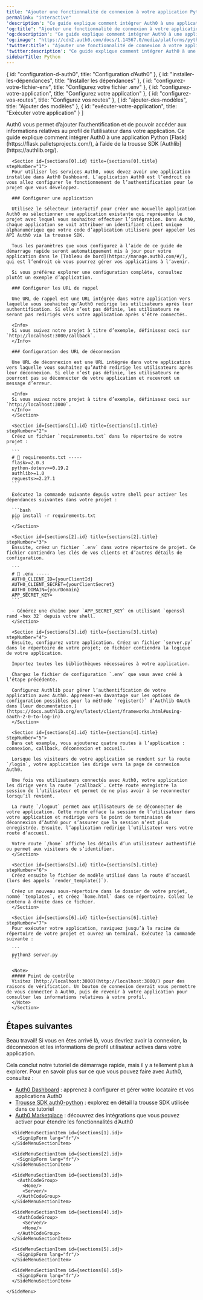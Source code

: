 ```yaml
---
title: "Ajouter une fonctionnalité de connexion à votre application Python Flask"
permalink: "interactive"
'description': "Ce guide explique comment intégrer Auth0 à une application PythonºFlask, à l’aide de la trousse SDK Authlib."
'og:title': "Ajouter une fonctionnalité de connexion à votre application Python Flask"
'og:description': "Ce guide explique comment intégrer Auth0 à une application PythonºFlask, à l’aide de la trousse SDK Authlib."
'og:image': "https://cdn2.auth0.com/docs/1.14567.0/media/platforms/python.png"
'twitter:title': "Ajouter une fonctionnalité de connexion à votre application Python Flask"
'twitter:description': "Ce guide explique comment intégrer Auth0 à une application PythonºFlask, à l’aide de la trousse SDK Authlib."
sidebarTitle: Python
---
```




  { id: "configuration-d-auth0", title: "Configuration d’Auth0" },
  { id: "installer-les-dépendances", title: "Installer les dépendances" },
  { id: "configurez-votre-fichier-env", title: "Configurez votre fichier .env" },
  { id: "configurez-votre-application", title: "Configurez votre application" },
  { id: "configurez-vos-routes", title: "Configurez vos routes" },
  { id: "ajouter-des-modèles", title: "Ajouter des modèles" },
  { id: "exécuter-votre-application", title: "Exécuter votre application" }
]

<Recipe>
  <Content>
    Auth0 vous permet d’ajouter l’authentification et de pouvoir accéder aux informations relatives au profil de l’utilisateur dans votre application. Ce guide explique comment intégrer Auth0 à une application Python [Flask](https://flask.palletsprojects.com/), à l’aide de la trousse SDK [Authlib](https://authlib.org/).

      <Section id={sections[0].id} title={sections[0].title} stepNumber="1">
      Pour utiliser les services Auth0, vous devez avoir une application installée dans Auth0 Dashboard. L’application Auth0 est l’endroit où vous allez configurer le fonctionnement de l’authentification pour le projet que vous développez.

      ### Configurer une application

      Utilisez le sélecteur interactif pour créer une nouvelle application Auth0 ou sélectionner une application existante qui représente le projet avec lequel vous souhaitez effectuer l’intégration. Dans Auth0, chaque application se voit attribuer un identifiant client unique alphanumérique que votre code d’application utilisera pour appeler les API Auth0 via la trousse SDK.

      Tous les paramètres que vous configurez à l’aide de ce guide de démarrage rapide seront automatiquement mis à jour pour votre application dans le [Tableau de bord](https://manage.auth0.com/#/), qui est l’endroit où vous pourrez gérer vos applications à l’avenir.

      Si vous préférez explorer une configuration complète, consultez plutôt un exemple d’application.

      ### Configurer les URL de rappel

      Une URL de rappel est une URL intégrée dans votre application vers laquelle vous souhaitez qu’Auth0 redirige les utilisateurs après leur authentification. Si elle n’est pas définie, les utilisateurs ne seront pas redirigés vers votre application après s’être connectés.

      <Info>
      Si vous suivez notre projet à titre d’exemple, définissez ceci sur `http://localhost:3000/callback`.
      </Info>

      ### Configuration des URL de déconnexion

      Une URL de déconnexion est une URL intégrée dans votre application vers laquelle vous souhaitez qu’Auth0 redirige les utilisateurs après leur déconnexion. Si elle n’est pas définie, les utilisateurs ne pourront pas se déconnecter de votre application et recevront un message d’erreur.

      <Info>
      Si vous suivez notre projet à titre d’exemple, définissez ceci sur `http://localhost:3000`.
      </Info>
      </Section>

      <Section id={sections[1].id} title={sections[1].title} stepNumber="2">
      Créez un fichier `requirements.txt` dans le répertoire de votre projet :

      ```
      # 📁 requirements.txt -----
      flask>=2.0.3
      python-dotenv>=0.19.2
      authlib>=1.0
      requests>=2.27.1
      ```

      Exécutez la commande suivante depuis votre shell pour activer les dépendances suivantes dans votre projet :

      ```bash
      pip install -r requirements.txt
      ```
      </Section>

      <Section id={sections[2].id} title={sections[2].title} stepNumber="3">
      Ensuite, créez un fichier `.env` dans votre répertoire de projet. Ce fichier contiendra les clés de vos clients et d’autres détails de configuration.

      ```
      # 📁 .env -----
      AUTH0_CLIENT_ID={yourClientId}
      AUTH0_CLIENT_SECRET={yourClientSecret}
      AUTH0_DOMAIN={yourDomain}
      APP_SECRET_KEY=
      ```

      - Générez une chaîne pour `APP_SECRET_KEY` en utilisant `openssl rand -hex 32` depuis votre shell.
      </Section>

      <Section id={sections[3].id} title={sections[3].title} stepNumber="4">
      Ensuite, configurez votre application. Créez un fichier `server.py` dans le répertoire de votre projet; ce fichier contiendra la logique de votre application.

      Importez toutes les bibliothèques nécessaires à votre application.

      Chargez le fichier de configuration `.env` que vous avez créé à l’étape précédente.

      Configurez Authlib pour gérer l’authentification de votre application avec Auth0. Apprenez-en davantage sur les options de configuration possibles pour la méthode `register()` d’Authlib OAuth dans [leur documentation.](https://docs.authlib.org/en/latest/client/frameworks.html#using-oauth-2-0-to-log-in)
      </Section>

      <Section id={sections[4].id} title={sections[4].title} stepNumber="5">
      Dans cet exemple, vous ajouterez quatre routes à l’application : connexion, callback, déconnexion et accueil.

      Lorsque les visiteurs de votre application se rendent sur la route `/login`, votre application les dirige vers la page de connexion Auth0.

      Une fois vos utilisateurs connectés avec Auth0, votre application les dirige vers la route `/callback`. Cette route enregistre la session de l’utilisateur et permet de ne plus avoir à se reconnecter lorsqu’il revient.

      La route `/logout` permet aux utilisateurs de se déconnecter de votre application. Cette route efface la session de l’utilisateur dans votre application et redirige vers le point de terminaison de déconnexion d’Auth0 pour s’assurer que la session n’est plus enregistrée. Ensuite, l’application redirige l’utilisateur vers votre route d’accueil.

      Votre route `/home` affiche les détails d’un utilisateur authentifié ou permet aux visiteurs de s’identifier.
      </Section>

      <Section id={sections[5].id} title={sections[5].title} stepNumber="6">
      Créez ensuite le fichier de modèle utilisé dans la route d’accueil (lors des appels `render_template()`).

      Créez un nouveau sous-répertoire dans le dossier de votre projet, nommé `templates`, et créez `home.html` dans ce répertoire. Collez le contenu à droite dans ce fichier.
      </Section>

      <Section id={sections[6].id} title={sections[6].title} stepNumber="7">
      Pour exécuter votre application, naviguez jusqu’à la racine du répertoire de votre projet et ouvrez un terminal. Exécutez la commande suivante :

      ```
      python3 server.py
      ```

      <Note>
      ##### Point de contrôle
      Visitez [http://localhost:3000](http://localhost:3000/) pour des raisons de vérification. Un bouton de connexion devrait vous permettre de vous connecter à Auth0, puis de revenir à votre application pour consulter les informations relatives à votre profil.
      </Note>
      </Section>

## Étapes suivantes

Beau travail! Si vous en êtes arrivé là, vous devriez avoir la connexion, la déconnexion et les informations de profil utilisateur actives dans votre application.

Cela conclut notre tutoriel de démarrage rapide, mais il y a tellement plus à explorer. Pour en savoir plus sur ce que vous pouvez faire avec Auth0, consultez :

*   [Auth0 Dashboard](https://manage.auth0.com/#) : apprenez à configurer et gérer votre locataire et vos applications Auth0
*   [Trousse SDK auth0-python](https://github.com/auth0/auth0-python) : explorez en détail la trousse SDK utilisée dans ce tutoriel
*   [Auth0 Marketplace](https://marketplace.auth0.com/) : découvrez des intégrations que vous pouvez activer pour étendre les fonctionnalités d’Auth0
  </Content>

  <SideMenu sections={sections}>
      <SideMenuSectionItem id={sections[0].id}>
        <SignUpForm lang="fr"/>
      </SideMenuSectionItem>

      <SideMenuSectionItem id={sections[1].id}>
        <SignUpForm lang="fr"/>
      </SideMenuSectionItem>

      <SideMenuSectionItem id={sections[2].id}>
        <SignUpForm lang="fr"/>
      </SideMenuSectionItem>

      <SideMenuSectionItem id={sections[3].id}>
        <AuthCodeGroup>
          <Home/>
          <Server/>
        </AuthCodeGroup>
      </SideMenuSectionItem>

      <SideMenuSectionItem id={sections[4].id}>
        <AuthCodeGroup>
          <Server/>
          <Home/>
        </AuthCodeGroup>
      </SideMenuSectionItem>

      <SideMenuSectionItem id={sections[5].id}>
        <SignUpForm lang="fr"/>
      </SideMenuSectionItem>

      <SideMenuSectionItem id={sections[6].id}>
        <SignUpForm lang="fr"/>
      </SideMenuSectionItem>

    </SideMenu>
</Recipe>
